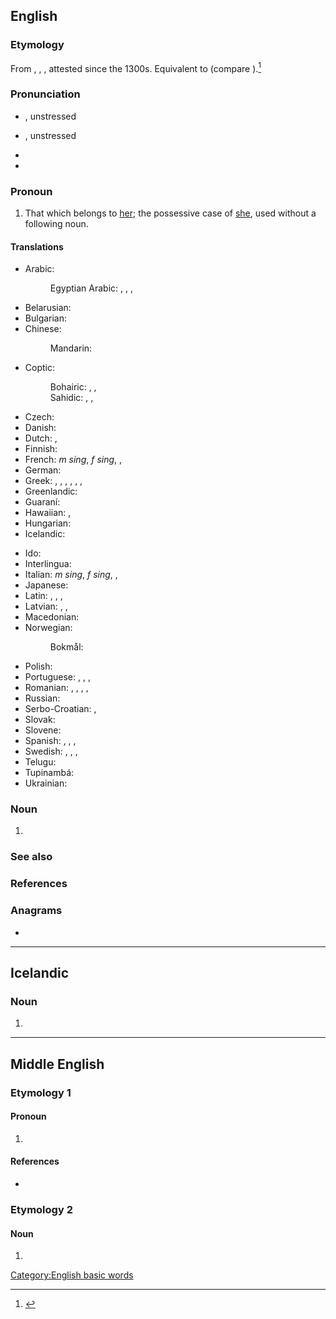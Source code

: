 {{also|her's|Hers|Her's}}
==English==
{{wikipedia}}

===Etymology===
From {{etyl|enm|en}} {{m|enm|hires}}, {{m|enm|heres}}, {{m|enm|hers}}, attested since the 1300s. Equivalent to {{suffix|her|s|lang=en}} (compare {{m|en|-'s}}).<ref>{{R:Etymonline}}</ref>

===Pronunciation===
* {{a|UK}} {{IPA|/ˈhɜːz/|lang=en}}, unstressed {{IPA|/əz/|lang=en}}
* {{a|US}} {{IPA|/ˈhɝz/|lang=en}}, unstressed {{IPA|/ɚz/|lang=en}}
* {{audio|en-us-hers.ogg|Audio (US)|lang=en}}
* {{rhymes|ɜː(ɹ)z|lang=en}}

===Pronoun===
{{head|en|pronoun|cat2=possessive pronouns|cat3=third person pronouns}}

# That which belongs to [[her]]; the possessive case of [[she]], used without a following noun.

====Translations====
{{trans-top|that which belongs to her}}
* Arabic: {{t|ar|لَهَا|m}}
*: Egyptian Arabic: {{t|arz|لها|tr=liha|sc=Arab}}, {{t|arz|بتاعها|m|tr=betaʕha|sc=Arab}}, {{t|arz|بتاعتها|f|tr=betaʕetha|sc=Arab}}, {{t|arz|بتوعها|p|tr=betoʕha|sc=Arab}}
* Belarusian: {{t|be|яе|tr=jajé}}
* Bulgarian: {{t|bg|неин|tr=néin}}
* Chinese:
*: Mandarin: {{t+|cmn|她|alt=她的|tr=tā-de|sc=Hani}}
* Coptic:
*: Bohairic: {{t|cop|ⲫⲱⲥ|m}}, {{t|cop|ⲑⲱⲥ|f}}, {{t|cop|ⲛⲟⲩⲥ|p}}
*: Sahidic: {{t|cop|ⲡⲱⲥ|m}}, {{t|cop|ⲧⲱⲥ|f}}, {{t|cop|ⲛⲟⲩⲥ|p}}
* Czech: {{t+|cs|její}}
* Danish: {{t+|da|hendes}}
* Dutch: {{t|nl|het hare}}, {{t|nl|de hare}}
* Finnish: {{t+|fi|hänen}}
* French: {{t+check|fr|le sien}} ''m sing'', {{t+check|fr|la sienne}} ''f sing'', {{t+check|fr|les siens|m-p}}, {{t+check|fr|les siennes|f-p}}
* German: {{t+|de|ihr}}
* Greek: {{t+|el|δικός|alt=δικός της|m}}, {{t|el|δικιά|alt=δικιά της|f}}, {{t+|el|δική|alt=δική της|f}}, {{t|el|δικό|alt=δικό της|n}}, {{t|el|δικοί|alt=δικοί της|m-p}}, {{t|el|δικές|alt=δικές της|f-p}}, {{t|el|δικά|alt=δικά της|n-p}}
* Greenlandic: {{t|kl|uuma}}
* Guaraní: {{t|gn|imba'e}}
* Hawaiian: {{t|haw|ona}}, {{t|haw|āna}}
* Hungarian: {{t+|hu|övé}}
* Icelandic: {{t+|is|hennar}}
{{trans-mid}}
* Ido: {{t+|io|elua}}
* Interlingua: {{t|ia|sue}}
* Italian: {{t-check|it|il suo}} ''m sing'', {{t-check|it|la sua}} ''f sing'', {{t-check|it|i suoi|m-p}}, {{t-check|it|le sue|f-p}}
* Japanese: {{t+|ja|彼女|alt=彼女の|tr=かのじょの, kanojo-no}}
* Latin: {{t+|la|suus}}, {{t+|la|eius}}, {{t|la|illius}}, {{t+|la|huius}}
* Latvian: {{t+|lv|viņas}}, {{t|lv|viņējs}}, {{t|lv|viņējais}}
* Macedonian: {{t|mk|нејзин|tr=néjzin}}
* Norwegian:
*: Bokmål: {{t+|nb|hennes}}
* Polish: {{t+|pl|jej}}
* Portuguese: {{t|pt|o seu|m}}, {{t|pt|a sua|f}}, {{t|pt|[[o]] [[dela]]|m}}, {{t|pt|[[a]] [[dela]]|f}}
* Romanian: {{t+|ro|ei|alt=a ei|f}}, {{t+|ro|său|alt=al său|m}}, {{t|ro|sa|alt=a sa|f}}, {{t|ro|săi|alt=ai săi|m-p}}, {{t+|ro|sale|alt=ale sale|f-p}}
* Russian: {{t+|ru|её}}
* Serbo-Croatian: {{t|sh|њен|sc=Cyrl}}, {{t|sh|njen}}
* Slovak: {{t|sk|jej}}
* Slovene: {{t+|sl|njén}}
* Spanish: {{t|es|el suyo|m}}, {{t|es|los suyos|m-p}}, {{t|es|la suya|f}}, {{t|es|las suyas|f-p}}
* Swedish: {{t+|sv|hennes}}, {{qualifier|reflexive}} {{t+|sv|sin|c}}, {{t+|sv|sitt|n}}, {{t+|sv|sina|p}}
* Telugu: {{t|te|ఆమెది}}
* Tupinambá: {{t|tpn|i mba'e}}
* Ukrainian: {{t+|uk|її|tr=jijí}}
{{trans-bottom}}

===Noun===
{{head|en|noun plural form}}

# {{plural of|her|lang=en}}

===See also===
{{English personal pronouns}}

===References===
<references/>

===Anagrams===
* {{anagrams|en|HSer|RSeH|Resh|Sher|ersh|resh}}

[[Category:English basic words]]

----

==Icelandic==

===Noun===
{{is-noun form}}

# {{is-inflection of|her|indef|gen|s}}

----

==Middle English==

===Etymology 1===

====Pronoun====
{{head|enm|pronoun}}

# {{alt form|hires|lang=enm}}

====References====
* {{R:MED Online|entry= hires, (pron.) |id=MED20868 |accessdate=10 May 2018}}

===Etymology 2===

====Noun====
{{head|enm|noun}}

# {{alternative form of|lang=enm|ars}}